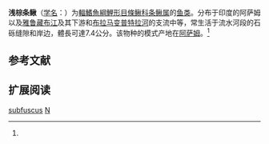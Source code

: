{{Speciesbox 
| genus = Nemacheilus
| species = subfuscus
| status = LC
| status_system = IUCN3.1
| authority = McClelland, 1839<ref name='id6336'>{{cite web| url =http://www.bioinfo.cn/db05/BjdwSpecies.php?action=view&id=6336| title =浅棕条鳅| work =中国动物物种编目数据库| publisher =中国科学院微生物研究所| author =中国科学院动物研究所| accessdate =2009-04-11| deadurl =yes| archiveurl =https://web.archive.org/web/20160305055337/http://www.bioinfo.cn/db05/BjdwSpecies.php?action=view&id=6336| archivedate =2016-03-05}}</ref>
| synonyms = *''Schistura subfusca'',McClelland, 1839''
*''Nemacheilus subfuscus'',McClelland, 1839''
*''Nemachilus subfusca'',McClelland, 1839''
}}

'''浅棕条鳅'''（[[学名|学名]]：{{lang|la|''Nemacheilus subfuscus''}}）为[[輻鰭魚綱|輻鰭魚綱]][[鯉形目|鯉形目]][[條鳅科|條鳅科]][[条鳅属|条鳅属]]的[[鱼类|鱼类]]。分布于印度的阿萨姆以及[[雅鲁藏布江|雅鲁藏布江]]及其下游和[[布拉马变普特拉河|布拉马变普特拉河]]的支流中等，常生活于流水河段的石砾缝隙和岸边，體長可達7.4公分。该物种的模式产地在[[阿萨姆|阿萨姆]]。<ref name='id6336'/>

== 参考文献 ==
{{reflist}}

== 扩展阅读 ==
{{refbegin}}
{{wikispecies-inline|Nemacheilus subfuscus|浅棕条鳅}}
{{refend}}
{{Taxonbar|from=Q6739463}}

[[Category:条鳅属|subfuscus]]
[[Category:1839年描述的魚類|N]]


{{鯉形目小作品}}